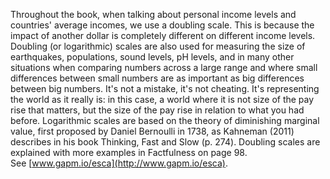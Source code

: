 Throughout the book, when talking about personal income levels and countries' average incomes, we use a doubling scale. This is because the impact of another dollar is completely different on different income levels. Doubling (or logarithmic) scales are also used for measuring the size of earthquakes, populations, sound levels, pH levels, and in many other situations when comparing numbers across a large range and where small differences between small numbers are as important as big differences between big numbers. It's not a mistake, it's not cheating. It's representing the world as it really is: in this case, a world where it is not size of the pay rise that matters, but the size of the pay rise in relation to what you had before. Logarithmic scales are based on the theory of diminishing marginal value, first proposed by Daniel Bernoulli in 1738, as Kahneman (2011) describes in his book Thinking, Fast and Slow (p. 274). Doubling scales are explained with more examples in Factfulness on page 98. See [www.gapm.io/esca](http://www.gapm.io/esca).